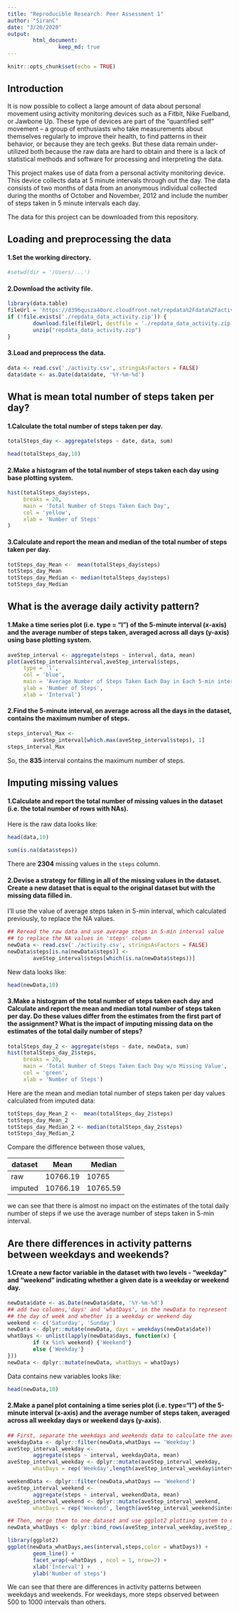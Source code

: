 ---
title: "Reproducible Research: Peer Assessment 1"
author: "SiranC"
date: "3/20/2020"
output: 
        html_document:
                keep_md: true
---

```{r setup, include=FALSE}
knitr::opts_chunk$set(echo = TRUE)
```

## Introduction

It is now possible to collect a large amount of data about personal movement using activity monitoring devices such as a Fitbit, Nike Fuelband, or Jawbone Up. These type of devices are part of the “quantified self” movement – a group of enthusiasts who take measurements about themselves regularly to improve their health, to find patterns in their behavior, or because they are tech geeks. But these data remain under-utilized both because the raw data are hard to obtain and there is a lack of statistical methods and software for processing and interpreting the data.

This project makes use of data from a personal activity monitoring device. This device collects data at 5 minute intervals through out the day. The data consists of two months of data from an anonymous individual collected during the months of October and November, 2012 and include the number of steps taken in 5 minute intervals each day.

The data for this project can be downloaded from this repository.

## Loading and preprocessing the data

#### 1.Set the working directory.

```{r echo=TRUE}
#setwd(dir = '/Users/...')
```

#### 2.Download the activity file.

```{r echo=TRUE}
library(data.table)
fileUrl = 'https://d396qusza40orc.cloudfront.net/repdata%2Fdata%2Factivity.zip'
if (!file.exists('./repdata_data_activity.zip')) {
        download.file(fileUrl, destfile = './repdata_data_activity.zip')
        unzip("repdata_data_activity.zip")
}
```

#### 3.Load and preprocess the data.

```{r echo=TRUE}
data <- read.csv('./activity.csv', stringsAsFactors = FALSE)
data$date <- as.Date(data$date, '%Y-%m-%d')
```

## What is mean total number of steps taken per day?

#### 1.Calculate the total number of steps taken per day.

```{r echo=TRUE}
totalSteps_day <- aggregate(steps ~ date, data, sum)
```
```{r echo=FALSE}
head(totalSteps_day,10)
```

#### 2.Make a histogram of the total number of steps taken each day using base plotting system.
```{r echo=TRUE}
hist(totalSteps_day$steps,
     breaks = 20,
     main = 'Total Number of Steps Taken Each Day',
     col = 'yellow',
     xlab = 'Number of Steps'
)
```

#### 3.Calculate and report the mean and median of the total number of steps taken per day.

```{r echo=TRUE}
totSteps_day_Mean <-  mean(totalSteps_day$steps)
totSteps_day_Mean
totSteps_day_Median <- median(totalSteps_day$steps)
totSteps_day_Median
```

## What is the average daily activity pattern?

#### 1.Make a time series plot (i.e. type = "l") of the 5-minute interval (x-axis) and the average number of steps taken, averaged across all days (y-axis) using base plotting system.

```{r echo=TRUE}
aveStep_interval <- aggregate(steps ~ interval, data, mean)
plot(aveStep_interval$interval,aveStep_interval$steps, 
     type = 'l',
     col = 'blue',
     main = 'Average Number of Steps Taken Each Day in Each 5-min interval',
     ylab = 'Number of Steps',
     xlab = 'Interval')
```

#### 2.Find the 5-minute interval, on average across all the days in the dataset, contains the maximum number of steps.

```{r echo=TRUE}
steps_interval_Max <-
        aveStep_interval[which.max(aveStep_interval$steps), 1]
steps_interval_Max
```

So, the **835** interval contains the maximum number of steps.

## Imputing missing values

#### 1.Calculate and report the total number of missing values in the dataset (i.e. the total number of rows with NAs).

Here is the raw data looks like:

```{r echo=FALSE}
head(data,10)
```

```{r echo=TRUE}
sum(is.na(data$steps))
```
There are **2304** missing values in the `steps` column.

#### 2.Devise a strategy for filling in all of the missing values in the dataset. Create a new dataset that is equal to the original dataset but with the missing data filled in.

I'll use the value of average steps taken in 5-min interval, which calculated previously, to replace the NA values.

```{r echo=TRUE}
## Reread the raw data and use average steps in 5-min interval value 
## to replace the NA values in 'steps' column 
newData <- read.csv('./activity.csv', stringsAsFactors = FALSE)
newData$steps[is.na(newData$steps)] <-
        aveStep_interval$steps[which(is.na(newData$steps))]
```

New data looks like:

```{r echo=FALSE}
head(newData,10)
```

#### 3.Make a histogram of the total number of steps taken each day and Calculate and report the mean and median total number of steps taken per day. Do these values differ from the estimates from the first part of the assignment? What is the impact of imputing missing data on the estimates of the total daily number of steps?

```{r echo=TRUE}
totalSteps_day_2 <- aggregate(steps ~ date, newData, sum)
hist(totalSteps_day_2$steps, 
     breaks = 20,
     main = 'Total Number of Steps Taken Each Day w/o Missing Value',
     col = 'green',
     xlab = 'Number of Steps')
```

Here are the mean and median total number of steps taken per day values calculated from imputed data:

```{r echo=TRUE}
totSteps_day_Mean_2 <-  mean(totalSteps_day_2$steps)
totSteps_day_Mean_2
totSteps_day_Median_2 <- median(totalSteps_day_2$steps)
totSteps_day_Median_2
```

Compare the difference between those values,

dataset | Mean | Median
------- | ------- | -------
raw | 10766.19 | 10765
imputed | 10766.19 | 10765.59 

we can see that there is almost no impact on the estimates of the total daily number of steps if we use the average number of steps taken in 5-min interval.

## Are there differences in activity patterns between weekdays and weekends?

#### 1.Create a new factor variable in the dataset with two levels - "weekday" and "weekend" indicating whether a given date is a weekday or weekend day.

```{r echo=TRUE}
newData$date <- as.Date(newData$date, '%Y-%m-%d')
## add two columns,'days' and 'whatDays', in the newData to represent 
## the day of week and whether is a weekday or weekend day 
weekend <- c('Saturday', 'Sunday')
newData <- dplyr::mutate(newData, days = weekdays(newData$date))
whatDays <- unlist(lapply(newData$days, function(x) {
        if (x %in% weekend) {'Weekend'}
        else {'Weekday'}
}))
newData <- dplyr::mutate(newData, whatDays = whatDays)
```

Data contains new variables looks like:

```{r echo=FALSE}
head(newData,10)
```

#### 2.Make a panel plot containing a time series plot (i.e. type="l") of the 5-minute interval (x-axis) and the average number of steps taken, averaged across all weekday days or weekend days (y-axis).

```{r echo=TRUE}
## First, separate the weekdays and weekends data to calculate the average steps taken in 5-min interval
weekdayData <- dplyr::filter(newData,whatDays == 'Weekday')
aveStep_interval_weekday <-
        aggregate(steps ~ interval, weekdayData, mean)
aveStep_interval_weekday <- dplyr::mutate(aveStep_interval_weekday,
        whatDays = rep('Weekday',length(aveStep_interval_weekday$interval)))

weekendData <- dplyr::filter(newData,whatDays == 'Weekend')
aveStep_interval_weekend <-
        aggregate(steps ~ interval, weekendData, mean)
aveStep_interval_weekend <- dplyr::mutate(aveStep_interval_weekend, 
        whatDays = rep('Weekend', length(aveStep_interval_weekend$interval)))

## Then, merge them to one dataset and use ggplot2 plotting system to demonstrate the pattern difference
newData_whatDays <- dplyr::bind_rows(aveStep_interval_weekday,aveStep_interval_weekend)

library(ggplot2)
ggplot(newData_whatDays,aes(interval,steps,color = whatDays)) +
        geom_line() +
        facet_wrap(~whatDays , ncol = 1, nrow=2) +
        xlab('Interval') + 
        ylab('Number of steps')
```

We can see that there are differences in activity patterns between weekdays and weekends. For weekdays, more steps observed between 500 to 1000 intervals than others.